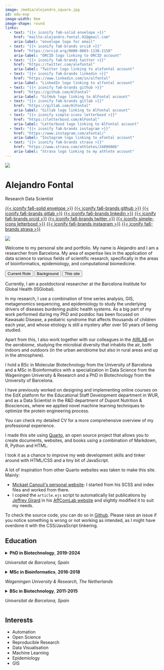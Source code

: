 ```yaml
---
image: /media/alejandro_square.jpg
id: edu-exp
image-width: 9em
image-shape: round
links:
  - text: "{{< iconify fa6-solid envelope >}}"
    href: "mailto:alejandro.fontal.92@gmail.com"
    aria-label: "envelope logo for email"
  - text: "{{< iconify fa6-brands orcid >}}"
    href: "https://orcid.org/0000-0003-1138-2158"
    aria-label: "ORCID logo linking to ORCID account"
  - text: "{{< iconify fa6-brands twitter >}}"
    href: "https://twitter.com/alefontal"
    aria-label: "Twitter logo linking to alefontal account"
  - text: "{{< iconify fa6-brands linkedin >}}"
    href: "https://www.linkedin.com/in/alfontal"
    aria-label: "LinkedIn logo linking to alfontal account"
  - text: "{{< iconify fa6-brands github >}}"
    href: "https://github.com/AlFontal"
    aria-label: "GitHub logo linking to AlFontal account"
  - text: "{{< iconify fa6-brands gitlab >}}"
    href: "https://gitlab.com/AlFontal"
    aria-label: "Gitlab logo linking to AlFontal account"
  - text: "{{< iconify simple-icons letterboxd >}}"
    href: "https://letterboxd.com/AlFontal"
    aria-label: "Letterboxd logo linking to AlFontal account"
  - text: "{{< iconify fa6-brands instagram >}}"
    href: "https://www.instagram.com/afontal/"
    aria-label: "Instagram logo linking to afontal account"
  - text: "{{< iconify fa6-brands strava >}}"
    href: "https://www.strava.com/athletes/24896086"
    aria-label: "Strava logo linking to my athlete account"
---
```


```{=html}
<script>
var counterVal = 0;
function openTab(evt, tabName) {
  ++counterVal;
  var i, tabcontent, tablinks;
  tabcontent = document.getElementsByClassName("tabcontent");
  tablinks = document.getElementsByClassName("tablinks");

  if (counterVal == 0) {
  for (i = 0; i < tabcontent.length; i++) {
    tabcontent[i].style.display = "none";
    tablinks[i].className = tablinks[i].className.replace(" active", "");
  }
}
  
  if (document.getElementById(tabName).style.display == "block") 
  {
      document.getElementById(tabName).style.display = "none";
      evt.currentTarget.className = evt.currentTarget.className.replace(" active", "");
  }
  else {
    for (i = 0; i < tablinks.length; i++) {
    tablinks[i].className = tablinks[i].className.replace(" active", "");
    tabcontent[i].style.display = "none";
    }
      document.getElementById(tabName).style.display = "block";
      evt.currentTarget.className += " active";
  }
}
</script>
```

::: {layout="[20, 35, 20]" .profile-text}

![](media/alejandro_square.jpg){.about-image}

<div class="about-header">
<h1 class="about-title">Alejandro Fontal</h1>
<p class="about-subtitle">Research Data Scientist</p>
<div class="about-links">
<a href=mailto:alejandro.fontal.92@gmail.com> {{< iconify fa6-solid envelope >}}</a> 
<a href=https://github.com/AlFontal>{{< iconify fa6-brands github >}}</a>
<a href=https://gitlab.com/AlFontal>{{< iconify fa6-brands gitlab >}}</a>
<a href=https://linkedin.com/in/AlFontal>{{< iconify fa6-brands linkedin >}}</a>
<a href=https://orcid.org/0000-0003-1138-2158>{{< iconify fa6-brands orcid >}}</a>
<a href=https://twitter.com/alefontal>{{< iconify fa6-brands twitter >}}</a>
<a href=https://letterboxd.com/AlFontal>{{< iconify simple-icons letterboxd >}}</a>
<a href=https://www.instagram.com/afontal>{{< iconify fa6-brands instagram >}}</a>
<a href=https://www.strava.com/athletes/24896086>{{< iconify fa6-brands strava >}}</a>
</div>
</div>

![](media/logo_alejandro.svg){.about-logo}

:::

Welcome to my personal site and portfolio. My name is Alejandro and I am a researcher from Barcelona. My area of expertise lies in the application of data science to various fields of scientific research, specifically in the areas of bioinformatics, epidemiology, and computational biomedicine.

```{=html}
<div class="tab">
  <button class="tablinks btn btn-primary" onclick="openTab(event, 'CR')">
  Current Role
  </button>
  <button class="tablinks btn btn-primary" onclick="openTab(event, 'background-content')">
  Background
  </button>
  <button class="tablinks btn btn-primary" onclick="openTab(event, 'TS')">
  This site
  </button>
</div>

<div id="CR" class="tabcontent">
<p><p>
<p>
Currently, I am a postdoctoral researcher at the Barcelona Institute for Global Health (ISGlobal).
</p>
<p>
In my research, I use a combination of time series analysis, GIS, metagenomics sequencing, and epidemiology to study the underlying drivers of diseases burdening public health systems.

As a big part of my work performed during my PhD and postdoc has been focused on Kawasaki Disease, a pediatric syndrome that affects thousands of children each year, and whose etiology is still a mystery after over 50 years of being studied.
</p>
<p>
Apart from this, I also work together with our colleagues in the <a href="https://github.com/AirLabBcn">AIRLAB</a> on the <em>aerobiome</em>, studying the microbial diversity that inhabits the air, both indoors and outdoors (in the urban aerobiome but also in rural areas and up in the atmosphere).
</p>
</div>

<div id="background-content" class="tabcontent">
<p>
I hold a BSc in Molecular Biotechnology from the University of Barcelona and a MSc in Bioinformatics with a specialization in Data Science from the Wageningen University & Research and a PhD in Biotechnology from the University of Barcelona. 
</p>
<p>
I have previously worked on designing and implementing online courses on the EdX platform for the Educational Staff Development department in WUR, and as a Data Scientist in the R&D department of Dupont Nutrition & Biosciences, where we applied novel machine learning techniques to optimize the protein engineering process.
</p>
<p>
You can check my detailed CV for a more comprehensive overview of my professional experience.
</p>
</div>

<div id="TS" class="tabcontent">
<p>
I made this site using <a href="https://quarto.org">Quarto</a>, an open source project that allows you to create documents, websites, and books using a combination of Markdown, R, Python and HTML.
</p>
<p>
I took it as a chance to improve my web development skills and tinker around with HTML/CSS and a tiny bit of JavaScript.
</p>
<p>
A lot of inspiration from other Quarto websites was taken to make this site. Mainly:
</p>
<ul>
<li><a href="https://mickael.canouil.fr/">Mickael Canouil's personal website</a>: I started from his SCSS and index files and worked from there.</li>
<li>I copied the <code>article.ejs</code> script to automatically list publications by <a href="https://github.com/jmgirard/">Jeffrey Girard</a> in his <a href="https://affcom.ku.edu/">AffComLab website</a> and slightly modified it to suit my needs.</li>
</ul>
<p>
To check the source code, you can do so in <a href="https://github.com/AlFontal">Github</a>. Please raise an issue if you notice something is wrong or not working as intended, as I might have overdone it with the CSS/JavaScript tinkering.
</p>
</div>
```

:::: {.grid}

::: {.g-col-12 .g-col-md-8 style="text-align: left;"}
## Education {.index-anchor}

<details>
<summary>**PhD in Biotechnology**, **2019-2024**  
  <p class="temporary-hidden"> *Universitat de Barcelona, Spain* </p>
</summary>
<p> </p>
My doctoral programme and PhD title were awarded by the [Universitat de Barcelona](https://web.ub.edu/en/web/ub/), but my daily research was done at [ISGlobal](https://isglobal.org), as part of the Climate and Health research group in the Parc de Recerca Biomèdica de Barcelona ([PRBB]([prbb.org](https://www.prbb.org/))). I was funded by a Marie Skłodowska-Curie Actions doctoral grant under the [HELICAL](https://helical-itn.github.io) project, which was a consortium of over 15 institutions all over the EU that focused on the use of computational tools to study the factors driving vasculitis onset.

The thesis was titled _"Atmospheric characterization and time-series analysis of the impact of environmental factors on disease onset"_ and can be found [here](https://archive.org/download/thesis_AF_final/thesis_AF_final.pdf).

</details>

<details>
<summary>**MSc in Bioinformatics**, **2016-2018** <br>
  <p class="temporary-hidden"> *Wageningen University & Research, The Netherlands* </p>
</summary>
</details>

<details>
<summary>**BSc in Biotechnology**, **2011-2015**  
  <p class="temporary-hidden"> *Universitat de Barcelona, Spain* </p>
</summary>

</details>
:::

::: {.g-col-12 .g-col-md-4 style="text-align: left;"}
## Interests {.index-anchor}

- Automation
- Open Science
- Reproducible Research
- Data Visualisation
- Machine Learning
- Epidemiology
- GIS
:::

::::


